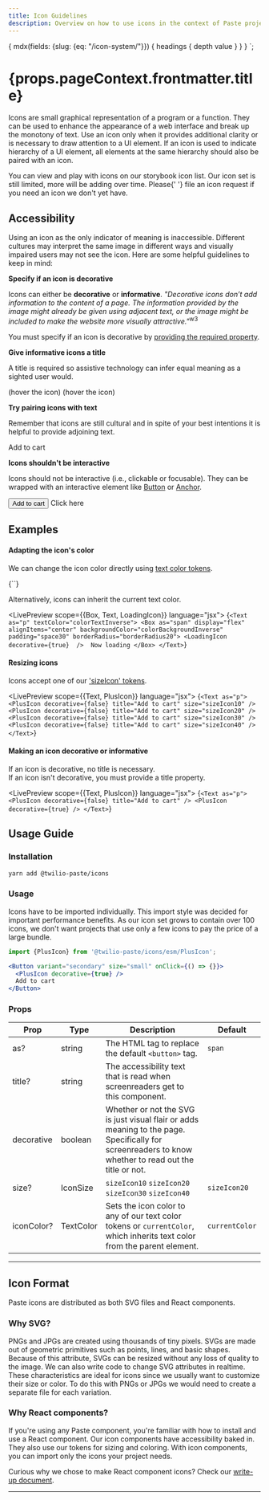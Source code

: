 ```yaml
---
title: Icon Guidelines
description: Overview on how to use icons in the context of Paste projects.
---
```



  {
    mdx(fields: {slug: {eq: "/icon-system/"}}) {
      headings {
        depth
        value
      }
    }
  }
`;

<contentwrapper>

<TableOfContents headings={props.data.mdx.headings} />

<content>

<h1>{props.pageContext.frontmatter.title}</h1>


Icons are small graphical representation of a program or a function. They can be used to enhance the
appearance of a web interface and break up the monotony of text. Use an icon only when it provides additional clarity or is necessary to draw attention to a UI element.
If an icon is used to indicate hierarchy of a UI element, all elements at the same hierarchy should also be paired with an icon.


<Callout>
  <CalloutText>
    You can view and play with icons on <Anchor href="https://twilio-labs.github.io/paste/?path=/story/overview-icons--list">our storybook icon list</Anchor>.
    Our icon set is still limited, more will be adding over time. Please{' '}
    <Anchor href="https://github.com/twilio-labs/paste/issues">file an icon request</Anchor> if you need an icon we
    don't yet have. 
  </CalloutText>
</Callout>


## Accessibility

Using an icon as the only indicator of meaning is inaccessible. Different cultures may interpret the same image
in different ways and visually impaired users may not see the icon. Here are some helpful guidelines to keep in mind:

**Specify if an icon is decorative**

Icons can either be **decorative** or **informative**. *"Decorative icons don’t add information to the content 
of a page. The information provided by the image might already be given using adjacent text, or the image 
might be included to make the website more visually attractive."*<sup><Anchor href="https://www.w3.org/WAI/tutorials/images/decorative/">w3</Anchor></sup> 

You must specify if an icon is decorative by [providing the required property](/icon-system#making-an-icon-decorative-or-informative).

**Give informative icons a title**

A title is required so assistive technology can infer equal meaning as a sighted user would.

<DoDont>
  <Do title="Do" body="Use 'title' text that gives context and meaning to the icon." center>
    <PlusIcon decorative={false} title="Add to cart" />
    (hover the icon)
  </Do>
  <Dont title="Avoid" body="'title' text that only describes the icon image." center>
    <PlusIcon decorative={false} title="Plus" />
    (hover the icon)
  </Dont>
</DoDont>


**Try pairing icons with text**

Remember that icons are still cultural and in spite of your best intentions it is helpful to provide adjoining text.

<DoDont>
  <Do title="Do" body="Pair icons with text" center>
    <PlusIcon decorative={true} />
    Add to cart
  </Do>
  <Dont title="Avoid" body="Having standalone icons" center>
    <PlusIcon decorative={false} title="Plus" />
  </Dont>
</DoDont>


**Icons shouldn't be interactive**

Icons should not be interactive (i.e., clickable or focusable). They can be wrapped with an 
interactive element like [Button](/components/button) or [Anchor](/components/anchor).

<DoDont>
  <Do title="Do" body="Wrap icons in an interactive component" center>
    <Button variant="primary" size="icon">
      <PlusIcon decorative={true} />
      Add to cart
    </Button>
  </Do>
  <Dont title="Avoid" body="Making icons interactive without an interactive metaphor" center>
    <PlusIcon decorative={false} title="Add to cart" /> Click here
  </Dont>
</DoDont>



## Examples

#### Adapting the icon's color

We can change the icon color directly using [text color tokens](/tokens/#text-colors).

<LivePreview scope={{LoadingIcon}} language="jsx">
  {`<LoadingIcon decorative={true} iconColor="colorTextError" />`}
</LivePreview>

Alternatively, icons can inherit the current text color.

<LivePreview scope={{Box, Text, LoadingIcon}} language="jsx">
  {`<Text as="p" textColor="colorTextInverse">
  <Box as="span" display="flex" alignItems="center" backgroundColor="colorBackgroundInverse" padding="space30" borderRadius="borderRadius20">
    <LoadingIcon decorative={true}  /> 
    Now loading
  </Box>
</Text>`}
</LivePreview>


#### Resizing icons

Icons accept one of our ['sizeIcon' tokens](/tokens/#sizings).

<LivePreview scope={{Text, PlusIcon}} language="jsx">
  {`<Text as="p">
  <PlusIcon decorative={false} title="Add to cart" size="sizeIcon10" />
  <PlusIcon decorative={false} title="Add to cart" size="sizeIcon20" />
  <PlusIcon decorative={false} title="Add to cart" size="sizeIcon30" />
  <PlusIcon decorative={false} title="Add to cart" size="sizeIcon40" />
</Text>`}
</LivePreview>


#### Making an icon decorative or informative

If an icon is decorative, no title is necessary.  
If an icon isn't decorative, you must provide a title property.

<LivePreview scope={{Text, PlusIcon}} language="jsx">
  {`<Text as="p">
  <PlusIcon decorative={false} title="Add to cart" />
  <PlusIcon decorative={true} />
</Text>`}
</LivePreview>

## Usage Guide

### Installation

```bash
yarn add @twilio-paste/icons
```

### Usage

Icons have to be imported individually. This import style was decided for important performance benefits. As our icon
set grows to contain over 100 icons, we don't want projects that use only a few icons to pay the price of a large bundle.

```jsx
import {PlusIcon} from '@twilio-paste/icons/esm/PlusIcon';

<Button variant="secondary" size="small" onClick={() => {}}>
  <PlusIcon decorative={true} />
  Add to cart
</Button>
```

### Props

| Prop       | Type      | Description                                                                                                                                           | Default        |
| ---------- | --------- | ----------------------------------------------------------------------------------------------------------------------------------------------------- | -------------- |
| as?        | string    | The HTML tag to replace the default `<button>` tag.                                                                                                   | `span`         |
| title?     | string    | The accessibility text that is read when screenreaders get to this component.                                                                         |                |
| decorative | boolean   | Whether or not the SVG is just visual flair or adds meaning to the page. Specifically for screenreaders to know whether to read out the title or not. |                |
| size?      | IconSize  | `sizeIcon10` `sizeIcon20` `sizeIcon30` `sizeIcon40`                                                                                                                | `sizeIcon20`   |
| iconColor? | TextColor | Sets the icon color to any of our text color tokens or `currentColor`, which inherits text color from the parent element.                             | `currentColor` |


---


## Icon Format

Paste icons are distributed as both SVG files and React components.

### Why SVG?

PNGs and JPGs are created using thousands of tiny pixels. SVGs are made out of geometric
primitives such as points, lines, and basic shapes. Because of this attribute, SVGs can
be resized without any loss of quality to the image. We can also write code to change SVG
attributes in realtime. These characteristics are ideal for icons since we usually want to
customize their size or color. To do this with PNGs or JPGs we would need to create a
separate file for each variation.

### Why React components?

If you're using any Paste component, you're familiar with how to install and use a React
component. Our icon components have accessibility baked in. They also use our tokens for
sizing and coloring. With icon components, you can import only the icons your project needs.

Curious why we chose to make React component icons? Check our [write-up document](https://github.com/twilio-labs/svg-to-react/blob/master/RATIONALE.md).

---

<Box marginTop="space90">
  <Changelog />
</Box>



</content>
</contentwrapper>

